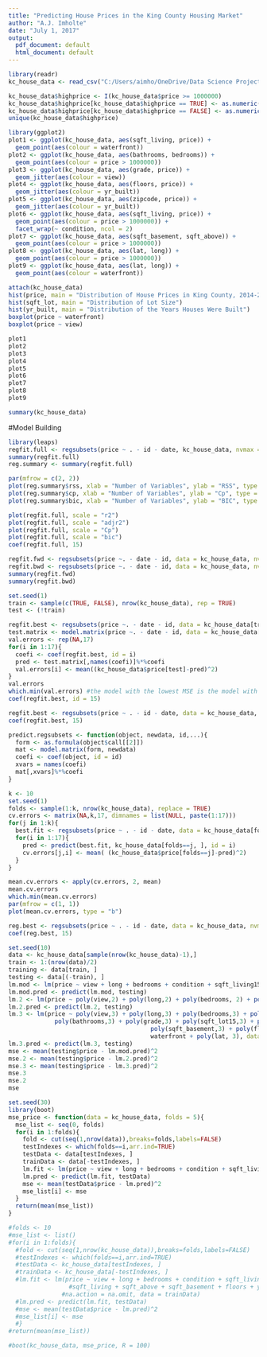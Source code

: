 ```yaml
---
title: "Predicting House Prices in the King County Housing Market"
author: "A.J. Imholte"
date: "July 1, 2017"
output:
  pdf_document: default
  html_document: default
---
```


```r
library(readr)
kc_house_data <- read_csv("C:/Users/aimho/OneDrive/Data Science Projects/kc_house_data.csv")
```

```r
kc_house_data$highprice <- I(kc_house_data$price >= 1000000)
kc_house_data$highprice[kc_house_data$highprice == TRUE] <- as.numeric(1)
kc_house_data$highprice[kc_house_data$highprice == FALSE] <- as.numeric(0)
unique(kc_house_data$highprice)
```

```r
library(ggplot2)
plot1 <- ggplot(kc_house_data, aes(sqft_living, price)) +
  geom_point(aes(colour = waterfront))
plot2 <- ggplot(kc_house_data, aes(bathrooms, bedrooms)) +
  geom_point(aes(colour = price > 1000000))
plot3 <- ggplot(kc_house_data, aes(grade, price)) + 
  geom_jitter(aes(colour = view))
plot4 <- ggplot(kc_house_data, aes(floors, price)) + 
  geom_jitter(aes(colour = yr_built))
plot5 <- ggplot(kc_house_data, aes(zipcode, price)) +
  geom_jitter(aes(colour = yr_built))
plot6 <- ggplot(kc_house_data, aes(sqft_living, price)) +
  geom_point(aes(colour = price > 1000000)) + 
  facet_wrap(~ condition, ncol = 2)
plot7 <- ggplot(kc_house_data, aes(sqft_basement, sqft_above)) +
  geom_point(aes(colour = price > 1000000))
plot8 <- ggplot(kc_house_data, aes(lat, long)) + 
  geom_point(aes(colour = price > 1000000))
plot9 <- ggplot(kc_house_data, aes(lat, long)) + 
  geom_point(aes(colour = waterfront))
```

```r
attach(kc_house_data)
hist(price, main = "Distribution of House Prices in King County, 2014-2015")
hist(sqft_lot, main = "Distribution of Lot Size")
hist(yr_built, main = "Distribution of the Years Houses Were Built")
boxplot(price ~ waterfront)
boxplot(price ~ view)
```


```r
plot1
plot2
plot3
plot4
plot5
plot6
plot7
plot8
plot9
```
```r
summary(kc_house_data)
```
#Model Building
```r
library(leaps)
regfit.full <- regsubsets(price ~ . - id - date, kc_house_data, nvmax = 100)
summary(regfit.full)
reg.summary <- summary(regfit.full)
```
```r
par(mfrow = c(2, 2))
plot(reg.summary$rss, xlab = "Number of Variables", ylab = "RSS", type = "l")
plot(reg.summary$cp, xlab = "Number of Variables", ylab = "Cp", type = "l")
plot(reg.summary$bic, xlab = "Number of Variables", ylab = "BIC", type = "l")
```
```r
plot(regfit.full, scale = "r2")
plot(regfit.full, scale = "adjr2")
plot(regfit.full, scale = "Cp")
plot(regfit.full, scale = "bic")
coef(regfit.full, 15)
```

```r
regfit.fwd <- regsubsets(price ~. - date - id, data = kc_house_data, nvmax = 100, method = "forward")
regfit.bwd <- regsubsets(price ~. - date - id, data = kc_house_data, nvmax = 100, method = "backward")
summary(regfit.fwd)
summary(regfit.bwd)
```
```r
set.seed(1)
train <- sample(c(TRUE, FALSE), nrow(kc_house_data), rep = TRUE)
test <- (!train)
```
```r
regfit.best <- regsubsets(price ~. - date - id, data = kc_house_data[train,], nvmax = 100)
test.matrix <- model.matrix(price ~. - date - id, data = kc_house_data[test,])
val.errors <- rep(NA,17)
for(i in 1:17){
  coefi <- coef(regfit.best, id = i)
  pred <- test.matrix[,names(coefi)]%*%coefi
  val.errors[i] <- mean((kc_house_data$price[test]-pred)^2)
}
val.errors
which.min(val.errors) #the model with the lowest MSE is the model with 15 terms.
coef(regfit.best, id = 15)
```
```r
regfit.best <- regsubsets(price ~ . - id - date, data = kc_house_data, nvmax = 17)
coef(regfit.best, 15)
```
```r
predict.regsubsets <- function(object, newdata, id,...){
  form <- as.formula(object$call[[2]])
  mat <- model.matrix(form, newdata)
  coefi <- coef(object, id = id)
  xvars = names(coefi)
  mat[,xvars]%*%coefi
}
```


```r
k <- 10
set.seed(1)
folds <- sample(1:k, nrow(kc_house_data), replace = TRUE)
cv.errors <- matrix(NA,k,17, dimnames = list(NULL, paste(1:17)))
for(j in 1:k){
  best.fit <- regsubsets(price ~ . - id - date, data = kc_house_data[folds!=j, ], nvmax = 17)
  for(i in 1:17){
    pred <- predict(best.fit, kc_house_data[folds==j, ], id = i)
    cv.errors[j,i] <- mean( (kc_house_data$price[folds==j]-pred)^2)
  }
}
```
```r
mean.cv.errors <- apply(cv.errors, 2, mean)
mean.cv.errors
which.min(mean.cv.errors)
par(mfrow = c(1, 1))
plot(mean.cv.errors, type = "b")
```
```r
reg.best <- regsubsets(price ~ . - id - date, data = kc_house_data, nvmax = 17)
coef(reg.best, 15)
```
```r
set.seed(10)
data <- kc_house_data[sample(nrow(kc_house_data)-1),]
train <- 1:(nrow(data)/2)
training <- data[train, ]
testing <- data[(-train), ]
lm.mod <- lm(price ~ view + long + bedrooms + condition + sqft_living15 + bathrooms + grade + sqft_lot15 + sqft_living + sqft_above + sqft_basement + floors + yr_renovated + waterfront + lat, data = training)
lm.mod.pred <- predict(lm.mod, testing)
lm.2 <- lm(price ~ poly(view,2) + poly(long,2) + poly(bedrooms, 2) + poly(condition, 2) + poly(sqft_living15, 2) + poly(bathrooms, 2) + poly(grade, 2) + poly(sqft_lot15, 2) + poly(sqft_living, 2) + poly(sqft_above, 2) + poly(sqft_basement, 2) + poly(floors, 2) + poly(yr_renovated, 2) + poly(waterfront, 1) + poly(lat, 2), data = training)
lm.2.pred <- predict(lm.2, testing)
lm.3 <- lm(price ~ poly(view,3) + poly(long,3) + poly(bedrooms,3) + poly(condition,3) + poly(sqft_living15,3) +
             poly(bathrooms,3) + poly(grade,3) + poly(sqft_lot15,3) + poly(sqft_living,3) + poly(sqft_above,3) +
                                        poly(sqft_basement,3) + poly(floors,3) + poly(yr_renovated,3) +
                                        waterfront + poly(lat, 3), data = training)
lm.3.pred <- predict(lm.3, testing)
mse <- mean(testing$price - lm.mod.pred)^2
mse.2 <- mean(testing$price - lm.2.pred)^2
mse.3 <- mean(testing$price - lm.3.pred)^2
mse.3
mse.2
mse
```
```r
set.seed(30)
library(boot)
mse_price <- function(data = kc_house_data, folds = 5){
  mse_list <- seq(0, folds)
  for(i in 1:folds){
    fold <- cut(seq(1,nrow(data)),breaks=folds,labels=FALSE)
    testIndexes <- which(folds==i,arr.ind=TRUE)
    testData <- data[testIndexes, ]
    trainData <- data[-testIndexes, ]
    lm.fit <- lm(price ~ view + long + bedrooms + condition + sqft_living15 + bathrooms + grade + sqft_lot15 + sqft_living + sqft_above + sqft_basement + floors + yr_renovated + waterfront + lat, data = trainData)
    lm.pred <- predict(lm.fit, testData)
    mse <- mean(testData$price - lm.pred)^2
    mse_list[i] <- mse
  }
  return(mean(mse_list))
}
```

```r
#folds <- 10
#mse_list <- list()
#for(i in 1:folds){
  #fold <- cut(seq(1,nrow(kc_house_data)),breaks=folds,labels=FALSE)
  #testIndexes <- which(folds==i,arr.ind=TRUE)
  #testData <- kc_house_data[testIndexes, ]
  #trainData <- kc_house_data[-testIndexes, ]
  #lm.fit <- lm(price ~ view + long + bedrooms + condition + sqft_living15 + bathrooms + grade + sqft_lot15 +
                 #sqft_living + sqft_above + sqft_basement + floors + yr_renovated + waterfront + lat,
               #na.action = na.omit, data = trainData)
  #lm.pred <- predict(lm.fit, testData)
  #mse <- mean(testData$price - lm.pred)^2
  #mse_list[i] <- mse
  #}
#return(mean(mse_list))
```

```r
#boot(kc_house_data, mse_price, R = 100)
```

